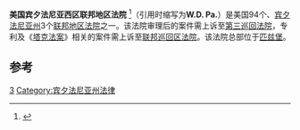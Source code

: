 {{Infobox U.S. district court
|district name =  美国宾夕法尼亚西区联邦地区法院
|abbrev = W.D. Pa.
|appeals to = 第三巡回
|map image name = 
|map image width = 200
|map image caption = 
|seal = 
|seal size = 160
|established = 1818年4月20日 
|judges assigned = 10
|chief judge =Sean J. McLaughlin
|official site = http://www.pawd.uscourts.gov
}}

'''美国宾夕法尼亚西区联邦地区法院''' <ref name="中文名参考">{{cite web | url=http://www.sipo.gov.cn/mtjj/2013/201303/t20130320_788543.html | title=中文名参考 | accessdate=2013-08-08 | deadurl=yes | archiveurl=https://web.archive.org/web/20130411045449/http://www.sipo.gov.cn/mtjj/2013/201303/t20130320_788543.html | archivedate=2013-04-11 }}</ref>（引用时缩写为'''W.D. Pa.'''）是美国94个、[[宾夕法尼亚州|宾夕法尼亚州]]3个[[联邦地区法院|联邦地区法院]]之一。该法院审理后的案件需上诉至[[美国联邦第三巡回上诉法院|第三巡回法院]]，专利及《[[塔克法案|塔克法案]]》相关的案件需上诉至[[联邦巡回区法院|联邦巡回区法院]]。该法院总部位于[[匹兹堡|匹兹堡]]。

==参考==
{{reflist}}
{{联邦地区法院}}

[[Category:美国联邦地区法院|3]]
[[Category:宾夕法尼亚州法律|Category:宾夕法尼亚州法律]]